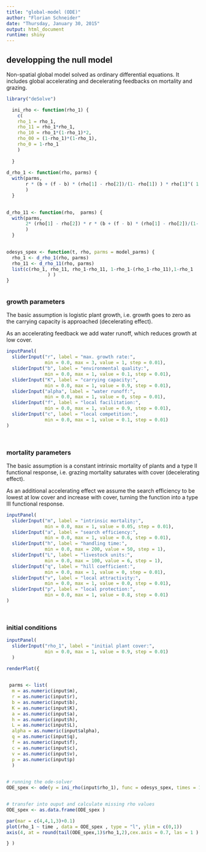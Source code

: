 ```yaml
---
title: "global-model (ODE)"
author: "Florian Schneider"
date: "Thursday, January 30, 2015"
output: html_document
runtime: shiny
---
```


   
## developping the null model

Non-spatial global model solved as ordinary differential equations. It includes global accelerating and decelerating feedbacks on mortality and grazing.

```r

library("deSolve")

  ini_rho <- function(rho_1) {
    c(
    rho_1 = rho_1,
    rho_11 = rho_1*rho_1,
    rho_10 = rho_1*(1-rho_1)*2,
    rho_00 = (1-rho_1)*(1-rho_1),
    rho_0 = 1-rho_1
    )
    
  }
  
d_rho_1 <- function(rho, parms) { 
  with(parms,
       r * (b + (f - b) * (rho[1] - rho[2])/(1- rho[1]) ) * rho[1]^( 1 + alpha) * (1 - rho[1]/(K * (1-c*(rho[1] - rho[2])/(1- rho[1])) ) ) - m * rho[1] - ( (a + v*rho[2]/rho[1]) * rho[1]^( 1 + q) * L)/(1 +(a + v*rho[2]/rho[1]) * (h / (1- p * rho[2]/rho[1]) ) * rho[1]^( 1 + q)) 
       )  
  }
  

d_rho_11 <- function(rho,  parms) { 
  with(parms,
       2* (rho[1] - rho[2]) * r * (b + (f - b) * (rho[1] - rho[2])/(1- rho[1]) ) * rho[1]^( 1 + alpha) * (1 - rho[1]/(K * (1-c*(rho[1] - rho[2])/(1- rho[1])) ) ) / (1-rho[1]) - 2 * rho[2] * m  - 2 * rho[2] * ( (a + v*rho[2]/rho[1]) * rho[1]^( 1 + q) * L)/(1 +(a + v*rho[2]/rho[1]) * (h / (1- p * rho[2]/rho[1]) ) * rho[1]^( 1 + q)) 
       )  
  }
  

odesys_spex <- function(t, rho, parms = model_parms) {
  rho_1 <- d_rho_1(rho, parms)
  rho_11 <- d_rho_11(rho, parms)
  list(c(rho_1, rho_11, rho_1-rho_11, 1-rho_1-(rho_1-rho_11),1-rho_1  
               ) )
}



```

### growth parameters

The basic assumption is logistic plant growth, i.e. growth goes to zero as the carrying capacity is approached (decelerating effect). 

As an accelerating feedback we add water runoff, which reduces growth at low cover. 

```r

inputPanel(
  sliderInput("r", label = "max. growth rate:",
              min = 0.0, max = 3, value = 1, step = 0.01),
  sliderInput("b", label = "environmental quality:",
              min = 0.0, max = 1, value = 0.1, step = 0.01),
  sliderInput("K", label = "carrying capacity:",
              min = 0.0, max = 1, value = 0.9, step = 0.01),
  sliderInput("alpha", label = "water runoff:",
              min = 0.0, max = 1, value = 0, step = 0.01),
  sliderInput("f", label = "local facilitation:",
              min = 0.0, max = 1, value = 0.9, step = 0.01),
  sliderInput("c", label = "local competition:",
              min = 0.0, max = 1, value = 0.1, step = 0.01)
)

  
```

### mortality parameters

The basic assumption is a constant intrinsic mortality of plants and a type II functional response, i.e. grazing mortality saturates with cover (decelerating effect). 

As an additional accelerating effect we assume the search efficiency to be lowest at low cover and increase with cover, turning the function into a type III functional response.

```r

inputPanel(
  sliderInput("m", label = "intrinsic mortality:",
              min = 0.0, max = 1, value = 0.05, step = 0.01),
  sliderInput("a", label = "search efficiency:",
              min = 0.0, max = 1, value = 0.6, step = 0.01), 
  sliderInput("h", label = "handling time:",
              min = 0.0, max = 200, value = 50, step = 1), 
  sliderInput("L", label = "livestock units:",
              min = 0.0, max = 100, value = 6, step = 1),
  sliderInput("q", label = "hill coefficient:",
              min = 0.0, max = 1, value = 0, step = 0.01),
  sliderInput("v", label = "local attractivity:",
              min = 0.0, max = 1, value = 0.0, step = 0.01),
  sliderInput("p", label = "local protection:",
              min = 0.0, max = 1, value = 0.8, step = 0.01)
)

  
```

### initial conditions
```r

inputPanel(
  sliderInput("rho_1", label = "initial plant cover:",
              min = 0.0, max = 1, value = 0.9, step = 0.01)
  )

renderPlot({

  
 parms <- list(
  m = as.numeric(input$m),
  r = as.numeric(input$r),
  b = as.numeric(input$b),
  K = as.numeric(input$K),
  a = as.numeric(input$a), 
  h = as.numeric(input$h),
  L = as.numeric(input$L),
  alpha = as.numeric(input$alpha), 
  q = as.numeric(input$q),
  f = as.numeric(input$f),
  c = as.numeric(input$c),
  v = as.numeric(input$v),
  p = as.numeric(input$p) 
  )
 

# running the ode-solver
ODE_spex <- ode(y = ini_rho(input$rho_1), func = odesys_spex, times = 1.1^(1:50), parms = parms)


# transfer into ouput and calculate missing rho values
ODE_spex <- as.data.frame(ODE_spex )

par(mar = c(4,4,1,3)+0.1)
plot(rho_1 ~ time , data = ODE_spex , type = "l", ylim = c(0,1))
axis(4, at = round(tail(ODE_spex,1)$rho_1,2),cex.axis = 0.7, las = 1 )

} )
```
